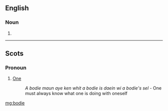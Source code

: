 ==English==

===Noun===
{{en-noun}}

# {{obsolete spelling of|body|lang=en}}

----

==Scots==

===Pronoun===
{{head|sco|pronoun}}

# [[one#Pronoun|One]]
#: ''A bodie maun aye ken whit a bodie is daein wi a bodie's sel'' - One must always know what one is doing with oneself

[[mg:bodie]]